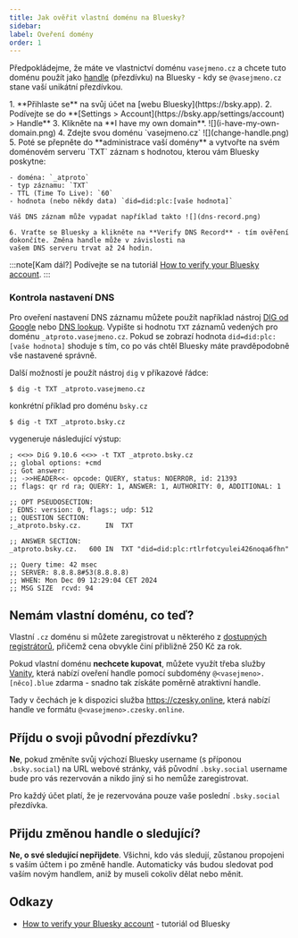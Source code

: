 ```yaml
---
title: Jak ověřit vlastní doménu na Bluesky?
sidebar:
label: Oveření domény
order: 1
---
```



Předpokládejme, že máte ve vlastnictví doménu `vasejmeno.cz` a chcete tuto doménu použít jako [handle](/definice/handle)
(přezdívku) na Bluesky - kdy se `@vasejmeno.cz` stane vaší unikátní přezdívkou.

<Steps>
	1. **Přihlaste se** na svůj účet na [webu Bluesky](https://bsky.app).
	2. Podívejte se do **[Settings > Account](https://bsky.app/settings/account) > Handle**
	3. Klikněte na **I have my own domain**. ![](i-have-my-own-domain.png)
	4. Zdejte svou doménu `vasejmeno.cz` ![](change-handle.png)
	5. Poté se přepněte do **administrace vaší domény** a vytvořte na svém doménovém serveru `TXT` záznam s hodnotou,
	kterou
	vám Bluesky poskytne:

	- doména: `_atproto`
	- typ záznamu: `TXT`
	- TTL (Time To Live): `60`
	- hodnota (nebo někdy data) `did=did:plc:[vaše hodnota]`

	Váš DNS záznam může vypadat například takto ![](dns-record.png)

	6. Vraťte se Bluesky a klikněte na **Verify DNS Record** - tím ověření dokončíte. Změna handle může v závislosti na
	vašem DNS serveru trvat až 24 hodin.
</Steps>

:::note[Kam dál?]
Podívejte se na tutoriál
[How to verify your Bluesky account](https://bsky.social/about/blog/4-28-2023-domain-handle-tutorial).
:::

### Kontrola nastavení DNS

Pro oveření nastavení DNS záznamu můžete použít například nástroj
[DIG od Google](https://toolbox.googleapps.com/apps/dig/#TXT/) nebo [DNS lookup](https://dnslookup.online/txt/). Vypište
si hodnotu `TXT` záznamů vedených pro doménu `_atproto.vasejmeno.cz`. Pokud se zobrazí hodnota
`did=did:plc:[vaše hodnota]` shoduje s tím, co po vás chtěl Bluesky máte pravděpodobně vše nastavené správně.

Další možností je použít nástroj `dig` v příkazové řádce:

```shell
$ dig -t TXT _atproto.vasejmeno.cz
```

konkrétní příklad pro doménu `bsky.cz`

```shell
$ dig -t TXT _atproto.bsky.cz
```

vygeneruje následující výstup:

```text {13}
; <<>> DiG 9.10.6 <<>> -t TXT _atproto.bsky.cz
;; global options: +cmd
;; Got answer:
;; ->>HEADER<<- opcode: QUERY, status: NOERROR, id: 21393
;; flags: qr rd ra; QUERY: 1, ANSWER: 1, AUTHORITY: 0, ADDITIONAL: 1

;; OPT PSEUDOSECTION:
; EDNS: version: 0, flags:; udp: 512
;; QUESTION SECTION:
;_atproto.bsky.cz.		IN	TXT

;; ANSWER SECTION:
_atproto.bsky.cz.	600	IN	TXT	"did=did:plc:rtlrfotcyulei426noqa6fhn"

;; Query time: 42 msec
;; SERVER: 8.8.8.8#53(8.8.8.8)
;; WHEN: Mon Dec 09 12:29:04 CET 2024
;; MSG SIZE  rcvd: 94
```

## Nemám vlastní doménu, co teď?

Vlastní `.cz` doménu si můžete zaregistrovat u některého z [dostupných registrátorů](https://www.nic.cz/whois/registrars/),
přičemž cena obvykle činí přibližně 250&nbsp;Kč za rok.

Pokud vlastní doménu **nechcete kupovat**, můžete využít třeba služby [Vanity](https://vanity.blue/),
která nabízí oveření handle pomocí subdomény `@<vasejmeno>.[něco].blue` zdarma - snadno tak získáte poměrně atraktivní handle.

Tady v čechách je k dispozici služba https://czesky.online, která nabízí handle ve formátu `@<vasejmeno>.czesky.online`.

## Příjdu o svoji původní přezdívku?

**Ne**, pokud změníte svůj výchozí Bluesky username (s příponou `.bsky.social`) na URL webové stránky,
váš původní `.bsky.social` username bude pro vás rezervován a nikdo jiný si ho nemůže zaregistrovat.

Pro každý účet platí, že je rezervována pouze vaše poslední `.bsky.social` přezdívka.

## Přijdu změnou handle o sledující?

**Ne, o své sledující nepřijdete**. Všichni, kdo vás sledují, zůstanou propojeni s vaším účtem i po změně handle.
Automaticky vás budou sledovat pod vaším novým handlem, aniž by museli cokoliv dělat nebo měnit.

## Odkazy

- [How to verify your Bluesky account](https://bsky.social/about/blog/4-28-2023-domain-handle-tutorial) - tutoriál
od Bluesky